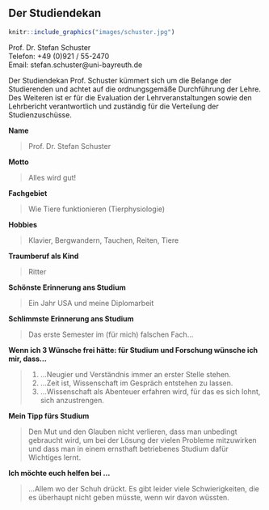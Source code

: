 ## Der Studiendekan {#studiendekan}

```r
knitr::include_graphics("images/schuster.jpg")
```

Prof. Dr. Stefan Schuster<br>
Telefon: +49 (0)921 / 55-2470<br>
Email: stefan.schuster@uni-bayreuth.de

Der Studiendekan Prof. Schuster kümmert sich um die Belange der Studierenden und achtet auf die ordnungsgemäße Durchführung der Lehre.
Des Weiteren ist er für die Evaluation der Lehrveranstaltungen sowie den Lehrbericht verantwortlich und zuständig für die Verteilung der Studienzuschüsse.

**Name**

> Prof. Dr. Stefan Schuster

**Motto**

> Alles wird gut!

**Fachgebiet**

> Wie Tiere funktionieren (Tierphysiologie)

**Hobbies**

> Klavier, Bergwandern, Tauchen, Reiten, Tiere

**Traumberuf als Kind**

> Ritter

**Schönste Erinnerung ans Studium**

> Ein Jahr USA und meine Diplomarbeit

**Schlimmste Erinnerung ans Studium**

> Das erste Semester im (für mich) falschen Fach...

**Wenn ich 3 Wünsche frei hätte: für Studium und Forschung wünsche ich mir, dass...**

> 1. ...Neugier und Verständnis immer an erster Stelle stehen.
> 2. ...Zeit ist, Wissenschaft im Gespräch entstehen zu lassen.
> 3. ...Wissenschaft als Abenteuer erfahren wird, für das es sich lohnt, sich anzustrengen.

**Mein Tipp fürs Studium**

> Den Mut und den Glauben nicht verlieren, dass man unbedingt gebraucht wird, um bei der Lösung 
der vielen Probleme mitzuwirken und dass man in einem ernsthaft betriebenes Studium dafür Wichtiges lernt.

**Ich möchte euch helfen bei ...**

> ...Allem wo der Schuh drückt. Es gibt leider viele Schwierigkeiten, die es überhaupt nicht geben müsste,
wenn wir davon wüssten. 
